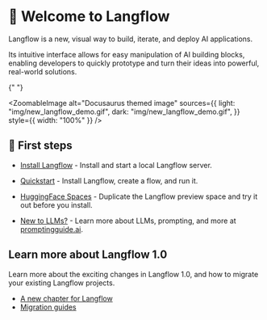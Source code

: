 
# 👋 Welcome to Langflow

Langflow is a new, visual way to build, iterate, and deploy AI applications.

Its intuitive interface allows for easy manipulation of AI building blocks, enabling developers to quickly prototype and turn their ideas into powerful, real-world solutions.

{" "}

<ZoomableImage
  alt="Docusaurus themed image"
  sources={{
    light: "img/new_langflow_demo.gif",
    dark: "img/new_langflow_demo.gif",
  }}
  style={{ width: "100%" }}
/>

## 🚀 First steps

- [Install Langflow](/getting-started/install-langflow) - Install and start a local Langflow server.

- [Quickstart](/getting-started/quickstart) - Install Langflow, create a flow, and run it.

- [HuggingFace Spaces](/getting-started/huggingface-spaces) - Duplicate the Langflow preview space and try it out before you install.

- [New to LLMs?](/getting-started/new-to-llms) - Learn more about LLMs, prompting, and more at [promptingguide.ai](https://promptingguide.ai).

## Learn more about Langflow 1.0

Learn more about the exciting changes in Langflow 1.0, and how to migrate your existing Langflow projects.

- [A new chapter for Langflow](/whats-new/a-new-chapter-langflow)
- [Migration guides](/migration/migrating-to-one-point-zero)
